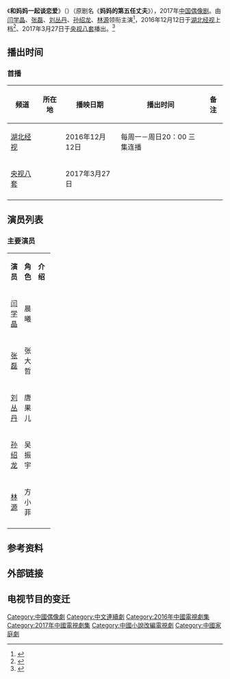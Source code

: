 {{Infobox Television
| show_name            = 和妈妈一起谈恋爱
| original_name        = 
| image                =
| caption              =
| show_name_2          = 妈妈的第五任丈夫
| genre                = [[偶像剧|偶像剧]]
| format               =
| creator              =
| developer            =
| writer               = 刘畅
| director             = 白涛
| creative_director=
| presenter            =
| starring             ={{Nowrap begin}}[[闫学晶|闫学晶]]、[[张磊_(新疆籍演员)|张磊]]、[[刘丛丹|刘丛丹]]、[[孙绍龙|孙绍龙]]、[[林源|林源]]{{Nowrap end}}
| judges               =
| voices               =
| narrated             =
| theme_music_composer =
| opentheme            =
| endtheme             =
| composer             =
| country              = {{CHN}}
| language             = [[汉语普通话|汉语普通话]]
| num_seasons          = <!-- or num_series -->
| num_episodes         = 44集
| list_episodes        =
| slogan               =
| executive_producer   =
| supervising_producer =
| producer             = 孔凡柳
| editor               =
| location             =
| cinematography       =
| camera               =
| runtime              = 45分钟
| company              = {{Nowrap begin}}北京黑马印象文化传媒有限公司{{Nowrap end}}
| distributor          =
| channel              = [[湖北广播电视台|湖北经视]]
| picture_format       =
| audio_format         =
| first_run            = {{CHN}}
| first_aired          = {{start date|2016|12|12}}
| last_aired           = {{end date|2017||}}
| channel_1            = [[央视八套|央视八套]]
| picture_format_1     =
| audio_format_1       =
| first_run_1          = {{CHN}}
| first_aired_1        = {{start date|2017|03|27}}
| last_aired_1         = {{end date|2017||}}
| status               =
| preceded_by          =
| followed_by          =
| related              =
| website              =
| production_website   =
}}
《'''和妈妈一起谈恋爱'''》（{{lang-en|''''' '''''}}）（原剧名《'''妈妈的第五任丈夫'''》），2017年[[中国|中国]][[偶像剧|偶像剧]]。由[[闫学晶|闫学晶]]、[[张磊_(新疆籍演员)|张磊]]、[[刘丛丹|刘丛丹]]、[[孙绍龙|孙绍龙]]、[[林源|林源]]领衔主演<ref>{{Cite web |url=http://ent.sina.com.cn/v/m/2016-03-11/doc-ifxqhmvc2333498.shtml |title=《和妈妈一起谈恋爱》林源刘丛丹二度合作 |accessdate=2017-03-24 |archive-date=2019-06-09 |archive-url=https://web.archive.org/web/20190609071809/http://ent.sina.com.cn/v/m/2016-03-11/doc-ifxqhmvc2333498.shtml |dead-url=no }}</ref>，2016年12月12日于[[湖北广播电视台|湖北经视]]上档<ref>{{Cite web |url=http://yule.sohu.com/20161219/n476322676.shtml |title=三个女儿五任丈夫 闫学晶这个妈太给力 |accessdate=2017-03-24 |archive-date=2019-06-04 |archive-url=https://web.archive.org/web/20190604153052/http://yule.sohu.com/20161219/n476322676.shtml |dead-url=no }}</ref>、2017年3月27日于[[央视八套|央视八套]]播出。<ref>{{Cite web |url=http://ent.ifeng.com/a/20170324/42883231_0.shtml |title=《和妈妈一起谈恋爱》开播在即 闫学晶再遇“生子难” |accessdate=2017-03-24 |archive-date=2019-06-09 |archive-url=https://web.archive.org/web/20190609012612/http://ent.ifeng.com/a/20170324/42883231_0.shtml |dead-url=no }}</ref>
== 播出时间 ==
{{Note24hUTC+8}}
=== 首播 ===
{| class="wikitable" style="text-align:center"
|-
!频道||所在地||播映日期||播出时间||备注
|-
|[[湖北广播电视台|湖北经视]]||{{CHNML}}||2016年12月12日||每周一－周日20：00 三集连播||
|-
|[[央视八套|央视八套]]||{{CHNML}}||2017年3月27日||||
|-
|}
==演员列表==
=== 主要演员 ===
{|class="wikitable" width="100%"
|- style="background:green; color:snow" align=center
|width="7%"|'''演员''' || width="8%"|'''角色''' || width="46%"|'''介绍'''
|-
|<center>[[闫学晶|闫学晶]]||<center>晨曦||
|-
|<center>[[张磊_(新疆籍演员)|张磊]]||<center>张大哲||
|-
|<center>[[刘丛丹|刘丛丹]]||<center>唐果儿||
|-
|<center>[[孙绍龙|孙绍龙]]||<center>吴振宇||
|-
|<center>[[林源|林源]]||<center>方小菲||
|-
|}
==参考资料==
{{Reflist}}
== 外部链接 ==
== 电视节目的变迁 ==
{{電視節目的變遷
|電視台={{CHN}} [[湖北广播电视台|湖北经视]]
|播放檔次=每周一－周日20：00 三集连播
|節目名稱=和妈妈一起谈恋爱<br/>（2016年12月12日－2017年）
|上一節目=－<br/>
|下一節目=－<br/>
}}
{{電視節目的變遷
|電視台={{CHNML}} [[央视八套|央视八套]]
|播放檔次=
|節目名稱=和妈妈一起谈恋爱<br>（2017年3月27日－）
|上一節目=[[青岛往事|青岛往事]]
|下一節目=－
}}
{{央视八套电视剧}}
{{DEFAULTSORT:he}}
[[Category:中國偶像劇|Category:中國偶像劇]]
[[Category:中文連續劇|Category:中文連續劇]]
[[Category:2016年中國電視劇集|Category:2016年中國電視劇集]]
[[Category:2017年中國電視劇集|Category:2017年中國電視劇集]]
[[Category:中國小說改編電視劇|Category:中國小說改編電視劇]]
[[Category:中國家庭劇|Category:中國家庭劇]]